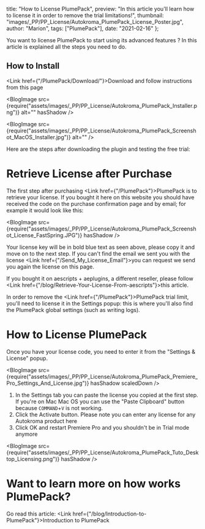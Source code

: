 
  title: "How to License PlumePack",
  preview:
    "In this article you'll learn how to license it in order to remove the trial limitations!",
  thumbnail: "images/_PP/PP_License/Autokroma_PlumePack_License_Poster.jpg",
  author: "Marion",
  tags: ["PlumePack"],
  date: "2021-02-16"
};


You want to license PlumePack to start using its advanced features ?
In this article is explained all the steps you need to do.

## How to Install

<span><Link href={"/PlumePack/Download/"}>Download and follow instructions from this page</Link></span>

<BlogImage
  src={require("assets/images/_PP/PP_License/Autokroma_PlumePack_Installer.png")}
  alt=""
  hasShadow
/>

<BlogImage
  src={require("assets/images/_PP/PP_License/Autokroma_PlumePack_Screenshot_MacOS_Installer.jpg")}
  alt=""
/>

Here are the steps after downloading the plugin and testing the free trial: 

# Retrieve License after Purchase

The first step after purchasing <Link href={"/PlumePack"}>PlumePack</Link> is to retrieve your license. If you bought it here on this website you should have received the code on the purchase confirmation page and by email; for example it would look like this:

<BlogImage src={require("assets/images/_PP/PP_License/Autokroma_PlumePack_Screenshot_License_FastSpring.JPG")} hasShadow />

Your license key will be in bold blue text as seen above, please copy it and move on to the next step. If you can't find the email we sent you with the license <Link href={"/Send_My_License_Email"}>you can request we send you again the license on this page.</Link>

If you bought it on aescripts + aeplugins, a different reseller, please follow <Link href={"/blog/Retrieve-Your-License-From-aescripts"}>this article</Link>.

In order to remove the <Link href={"/PlumePack"}>PlumePack</Link> trial limit, you'll need to license it in the Settings popup: this is where you'll also find the PlumePack global settings (such as writing logs).

# How to License PlumePack

Once you have your license code, you need to enter it from the "Settings &amp; License" popup.

<BlogImage src={require("assets/images/_PP/PP_License/Autokroma_PlumePack_Premiere_Pro_Settings_And_License.jpg")} hasShadow scaledDown />

1. In the Settings tab you can paste the license you copied at the first step. If you're on Mac Mac OS you can use the "Paste Clipboard" button because <code>COMMAND</code>+<code>V</code> is not working.
2. Click the Activate button. Please note you can enter any license for any Autokroma product here
3. Click OK and restart Premiere Pro and you shouldn't be in Trial mode anymore 

<BlogImage src={require("assets/images/_PP/PP_License/Autokroma_PlumePack_Tuto_Desktop_Licensing.png")} hasShadow />

# Want to learn more on how works PlumePack?

Go read this article: <Link href={"/blog/Introduction-to-PlumePack"}>Introduction to PlumePack</Link>

